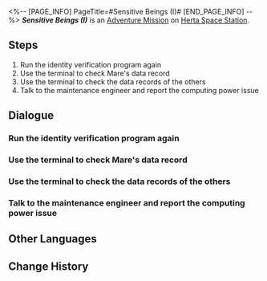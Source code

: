 <%-- [PAGE_INFO]
PageTitle=#Sensitive Beings (I)#
[END_PAGE_INFO] --%>
{{Stub|Dialogue.}}
{{Mission Infobox
|id            = 2000302
|title         = 
|image         = <!--Mission Sensitive Beings (I).png-->
|type          = Adventure
|event_name    = 
|chapter       = 
|requirements  = [[Adventure Mission]] ''[[Sensitive Beings (I)]]'' completed
|summary       = <!--official mission summary from Fate's Atlas-->
|characters    = Maintenance Engineer; Trailblazer
|startLocation = [[Herta Space Station]] - [[Supply Zone]]
|world         = Herta Space Station
|area          = Supply Zone
|prev          = 
|next          = Sensitive Beings (II)
|exp           = 100
|credits       = 5000
|stellarJade   = 30
|other         = {{Card List|Adventure Log*2; Hertareum*50}}
}}
'''''Sensitive Beings (I)''''' is an [[Adventure Mission]] on [[Herta Space Station]].

==Steps==
# Run the identity verification program again
# Use the terminal to check Mare's data record
# Use the terminal to check the data records of the others
# Talk to the maintenance engineer and report the computing power issue

<!--
==Gameplay Notes==

--><!--
==Trial Character==

-->
==Dialogue==
{{Stub Dialogue}}
===Run the identity verification program again===
{{Mission Description|type=adventure|location=<!--to be added-->|The engineer helps you gain access to the data in the terminal. Now you can use it.}}
{{Dialogue Start}}
:{{tx}}
{{Dialogue End}}

===Use the terminal to check Mare's data record===
{{Mission Description|type=adventure|location=Supply Zone|update|The terminal stores the data records of everyone in the space station. You decide to begin by checking Mare's record.}}
{{Dialogue Start}}
:{{tx}}
{{Dialogue End}}

===Use the terminal to check the data records of the others===
{{Mission Description|type=adventure|location=Supply Zone|update|You never thought Mare was someone like this. It's hard to believe that the eccentric person you know and the cute cat-lover in the record are the same. At any rate, she is not infected. Now you need to check the others...}}
{{Dialogue Start}}
:{{tx}}
{{Dialogue End}}

===Talk to the maintenance engineer and report the computing power issue===
{{Mission Description|type=adventure|location=Supply Zone|update|You planned to finish the investigation as soon as possible after checking Mare's data record. Unfortunately, the terminal's network signal is so poor that you have to ask for the engineer's help again...}}
{{Dialogue Start}}
:{{tx}}
{{Dialogue End}}

==Other Languages==
{{Other Languages
|en   = Sensitive Beings (I)
|zhs  = 人非草木•其一
|zht  = 人非草木•其一
|ja   = 人非木石・その1
|ko   = 인간은 감정의 동물•1
|es   = Seres sensibles: parte I
|fr   = Êtres sensibles (I)
|ru   = У людей есть чувства I
|th   = มนุษย์ก็มีหัวจิตหัวใจ 1
|vi   = Người Không Phải Cây Cỏ-1
|de   = Empfindsame Wesen (Teil 1)
|id   = Makhluk Berperasaan (I)
|pt   = Seres Sensitivos (I)
}}

==Change History==
{{Change History|1.0}}
